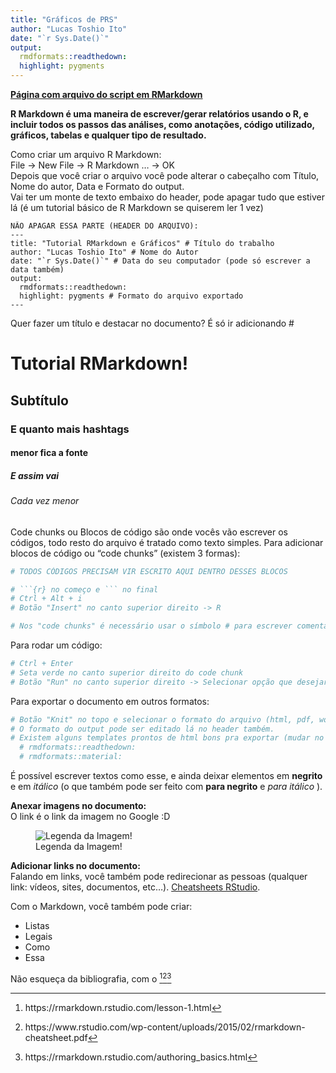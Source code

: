 ```yaml
---
title: "Gráficos de PRS"
author: "Lucas Toshio Ito"
date: "`r Sys.Date()`"
output:
  rmdformats::readthedown:
  highlight: pygments
---
```


[**Página com arquivo do script em RMarkdown**](https://github.com/Lcstoshio/Lcstoshio.github.io/blob/main/Tutorial_RMarkdown/Code.Rmd)

**R Markdown é uma maneira de escrever/gerar relatórios usando o R, e incluir todos os passos das análises, como anotações, código utilizado, gráficos, tabelas e qualquer tipo de resultado.**

Como criar um arquivo R Markdown:  
File -> New File -> R Markdown ... -> OK  
Depois que você criar o arquivo você pode alterar o cabeçalho com Título, Nome do autor, Data e Formato do output.  
Vai ter um monte de texto embaixo do header, pode apagar tudo que estiver lá (é um tutorial básico de R Markdown se quiserem ler 1 vez)  

```
NÃO APAGAR ESSA PARTE (HEADER DO ARQUIVO):
---
title: "Tutorial RMarkdown e Gráficos" # Título do trabalho
author: "Lucas Toshio Ito" # Nome do Autor
date: "`r Sys.Date()`" # Data do seu computador (pode só escrever a data também)
output:
  rmdformats::readthedown:
  highlight: pygments # Formato do arquivo exportado
---
```

Quer fazer um título e destacar no documento? É só ir adicionando #

# Tutorial RMarkdown!  

## Subtítulo  

### E quanto mais hashtags  

#### menor fica a fonte  

##### E assim vai  

###### Cada vez menor  

Code chunks ou Blocos de código são onde vocês vão escrever os códigos, todo resto do arquivo é tratado como texto simples. Para adicionar blocos de código ou "code chunks" (existem 3 formas): 
```r
# TODOS CÓDIGOS PRECISAM VIR ESCRITO AQUI DENTRO DESSES BLOCOS

# ```{r} no começo e ``` no final
# Ctrl + Alt + i
# Botão "Insert" no canto superior direito -> R

# Nos "code chunks" é necessário usar o símbolo # para escrever comentários igual no RScript
```

Para rodar um código:
```r
# Ctrl + Enter
# Seta verde no canto superior direito do code chunk
# Botão "Run" no canto superior direito -> Selecionar opção que desejar
```

Para exportar o documento em outros formatos:
```r
# Botão "Knit" no topo e selecionar o formato do arquivo (html, pdf, word).
# O formato do output pode ser editado lá no header também.
# Existem alguns templates prontos de html bons pra exportar (mudar no header):
  # rmdformats::readthedown: 
  # rmdformats::material:
```

É possível escrever textos como esse, e ainda deixar elementos em **negrito** e em *itálico* (o que também pode ser feito com <b> para negrito</b> e <i> para itálico </i>). 

**Anexar imagens no documento:**  
O link é o link da imagem no Google :D  

![Legenda da Imagem!](https://w0.peakpx.com/wallpaper/236/769/HD-wallpaper-moon-cat-pretty-wonderful-stunning-adorable-clouds-sweet-nice-art-kitty-black-sky-abstract-cat-cute-fire-awesome-moonlight-cats-beautiful-animal-draw-moon-light-blue-animals.jpg)

**Adicionar links no documento:**  
Falando em links, você também pode redirecionar as pessoas (qualquer link: vídeos, sites, documentos, etc...). [Cheatsheets RStudio](https://www.rstudio.com/resources/cheatsheets/).

Com o Markdown, você também pode criar:

- Listas
- Legais
- Como
- Essa

Não esqueça da bibliografia, com o [^1][^2][^3] 

[^1]: https://rmarkdown.rstudio.com/lesson-1.html
[^2]: https://www.rstudio.com/wp-content/uploads/2015/02/rmarkdown-cheatsheet.pdf
[^3]: https://rmarkdown.rstudio.com/authoring_basics.html
